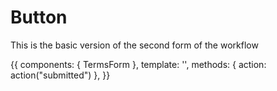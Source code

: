 
<Meta title="Form|Term form" component={TermsForm} />

# Button

<Props of={TermsForm} />

This is the basic version of the second form of the workflow

<Preview>
  <Story name="All">
    {{
      components: { TermsForm },
      template: '<TermsForm @submit="action" />',
      methods: { action: action("submitted") },
    }}
  </Story>
</Preview>
